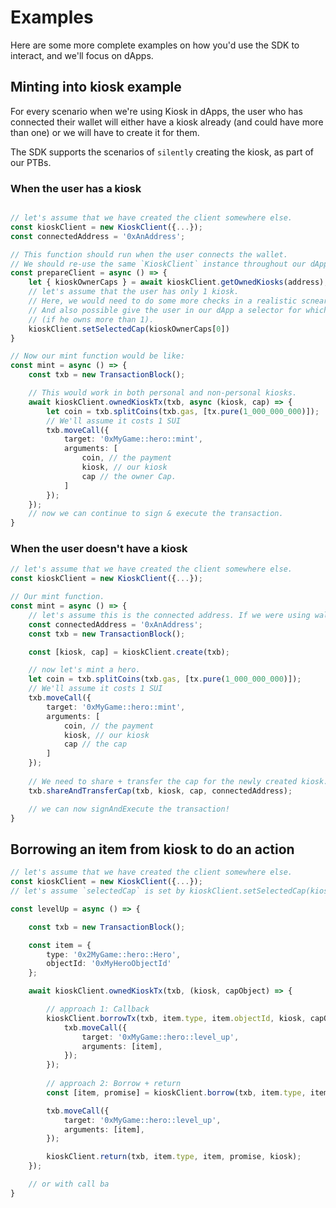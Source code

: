 # Examples

Here are some more complete examples on how you'd use the SDK to interact, and we'll focus on dApps.

## Minting into kiosk example

For every scenario when we're using Kiosk in dApps, the user who has connected their wallet will either have a kiosk already (and could have more than one)
or we will have to create it for them.

The SDK supports the scenarios of `silently` creating the kiosk, as part of our PTBs.


### When the user has a kiosk

```typescript

// let's assume that we have created the client somewhere else.
const kioskClient = new KioskClient({...});
const connectedAddress = '0xAnAddress';

// This function should run when the user connects the wallet. 
// We should re-use the same `KioskClient` instance throughout our dApp.
const prepareClient = async () => {
    let { kioskOwnerCaps } = await kioskClient.getOwnedKiosks(address);
    // let's assume that the user has only 1 kiosk.
    // Here, we would need to do some more checks in a realistic scneario. 
    // And also possible give the user in our dApp a selector for which kiosk he wants to interact with
    // (if he owns more than 1).
    kioskClient.setSelectedCap(kioskOwnerCaps[0])
}

// Now our mint function would be like:
const mint = async () => {
    const txb = new TransactionBlock();

    // This would work in both personal and non-personal kiosks.
    await kioskClient.ownedKioskTx(txb, async (kiosk, cap) => {
        let coin = txb.splitCoins(txb.gas, [tx.pure(1_000_000_000)]);
        // We'll assume it costs 1 SUI
        txb.moveCall({
            target: '0xMyGame::hero::mint',
            arguments: [
                coin, // the payment
                kiosk, // our kiosk
                cap // the owner Cap.
            ]
        });
    });
    // now we can continue to sign & execute the transaction.
}
```

### When the user doesn't have a kiosk

```typescript
// let's assume that we have created the client somewhere else.
const kioskClient = new KioskClient({...});

// Our mint function.
const mint = async () => {
    // let's assume this is the connected address. If we were using wallet-kit, that would be `currentAccount?.address`.
    const connectedAddress = '0xAnAddress';
    const txb = new TransactionBlock();

    const [kiosk, cap] = kioskClient.create(txb);

    // now let's mint a hero.
    let coin = txb.splitCoins(txb.gas, [tx.pure(1_000_000_000)]);
    // We'll assume it costs 1 SUI
    txb.moveCall({
        target: '0xMyGame::hero::mint',
        arguments: [
            coin, // the payment
            kiosk, // our kiosk
            cap // the cap
        ]
    });
    
    // We need to share + transfer the cap for the newly created kiosk.
    txb.shareAndTransferCap(txb, kiosk, cap, connectedAddress);

    // we can now signAndExecute the transaction!
}
```



## Borrowing an item from kiosk to do an action


```typescript
// let's assume that we have created the client somewhere else.
const kioskClient = new KioskClient({...});
// let's assume `selectedCap` is set by kioskClient.setSelectedCap(kioskOwnerCaps), similar to first example.

const levelUp = async () => {

    const txb = new TransactionBlock();

    const item = {
        type: '0x2MyGame::hero::Hero',
        objectId: '0xMyHeroObjectId'
    };

    await kioskClient.ownedKioskTx(txb, (kiosk, capObject) => {

        // approach 1: Callback
        kioskClient.borrowTx(txb, item.type, item.objectId, kiosk, capObject, (item) => {
            txb.moveCall({
                target: '0xMyGame::hero::level_up',
                arguments: [item],
            });
        });
        
        // approach 2: Borrow + return
        const [item, promise] = kioskClient.borrow(txb, item.type, item.objectId, kiosk, capObject);

        txb.moveCall({
            target: '0xMyGame::hero::level_up',
            arguments: [item],
        });

        kioskClient.return(txb, item.type, item, promise, kiosk);
    });

    // or with call ba
}
```
